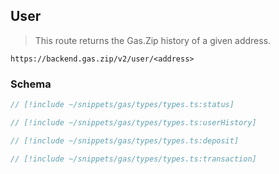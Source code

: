 ## User

> This route returns the Gas.Zip history of a given address.

`https://backend.gas.zip/v2/user/<address>`

### Schema

```ts
// [!include ~/snippets/gas/types/types.ts:status]

// [!include ~/snippets/gas/types/types.ts:userHistory]

// [!include ~/snippets/gas/types/types.ts:deposit]

// [!include ~/snippets/gas/types/types.ts:transaction]
```
